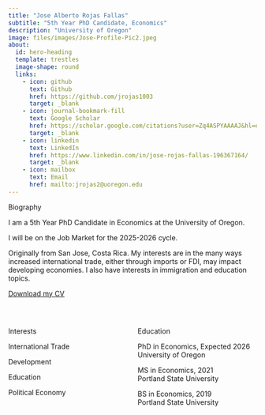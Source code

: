 ```yaml
---
title: "Jose Alberto Rojas Fallas"
subtitle: "5th Year PhD Candidate, Economics"
description: "University of Oregon"
image: files/images/Jose-Profile-Pic2.jpeg
about:
  id: hero-heading
  template: trestles
  image-shape: round
  links:
    - icon: github
      text: Github
      href: https://github.com/jrojas1003
      target: _blank
    - icon: journal-bookmark-fill
      text: Google Scholar
      href: https://scholar.google.com/citations?user=Zq4ASPYAAAAJ&hl=en
      target: _blank
    - icon: linkedin
      text: LinkedIn
      href: https://www.linkedin.com/in/jose-rojas-fallas-196367164/ 
      target: _blank
    - icon: mailbox
      text: Email
      href: mailto:jrojas2@uoregon.edu
---
```


::: {#hero-heading}

[Biography]{.big .hi}

I am a 5th Year PhD Candidate in Economics at the University of Oregon.

I will be on the Job Market for the 2025-2026 cycle. 

Originally from San Jose, Costa Rica. 
My interests are in the many ways increased international trade, either through imports or FDI, may impact developing economies.
I also have interests in immigration and education topics. 

::: {.text-center}
[Download my CV](files/documents/rojas-cv.pdf){target=_blank .btn .btn-primary .btn-lg .cv-download} 
:::

<br>

:::: {.columns}

::: {.column width="50%"}

::: {.text-center}
[Interests]{.large .hi}
:::

<i class="bi bi-book" style="font-size: 1.5rem;"></i> International Trade

<i class="bi bi-book" style="font-size: 1.5rem;"></i> Development

<i class="bi bi-book" style="font-size: 1.5rem;"></i> Education

<i class="bi bi-book" style="font-size: 1.5rem;"></i> Political Economy

:::

::: {.column width="50%"}

::: {.text-center}
[Education]{.large .hi}
:::

<i class="bi bi-mortarboard" style="font-size: 1.5rem;"></i> PhD in Economics, Expected 2026 
[University of Oregon]{.small .indent}
  
<i class="bi bi-mortarboard" style="font-size: 1.5rem;"></i> MS in Economics, 2021  
[Portland State University]{.small .indent}
  
<i class="bi bi-mortarboard" style="font-size: 1.5rem;"></i> BS in Economics, 2019  
[Portland State University]{.small .indent}
:::

::::

:::